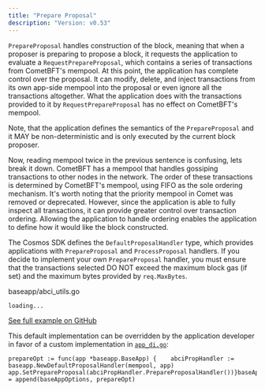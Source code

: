 ```yaml
---
title: "Prepare Proposal"
description: "Version: v0.53"
---
```


`PrepareProposal` handles construction of the block, meaning that when a proposer is preparing to propose a block, it requests the application to evaluate a `RequestPrepareProposal`, which contains a series of transactions from CometBFT's mempool. At this point, the application has complete control over the proposal. It can modify, delete, and inject transactions from its own app-side mempool into the proposal or even ignore all the transactions altogether. What the application does with the transactions provided to it by `RequestPrepareProposal` has no effect on CometBFT's mempool.

Note, that the application defines the semantics of the `PrepareProposal` and it MAY be non-deterministic and is only executed by the current block proposer.

Now, reading mempool twice in the previous sentence is confusing, lets break it down. CometBFT has a mempool that handles gossiping transactions to other nodes in the network. The order of these transactions is determined by CometBFT's mempool, using FIFO as the sole ordering mechanism. It's worth noting that the priority mempool in Comet was removed or deprecated. However, since the application is able to fully inspect all transactions, it can provide greater control over transaction ordering. Allowing the application to handle ordering enables the application to define how it would like the block constructed.

The Cosmos SDK defines the `DefaultProposalHandler` type, which provides applications with `PrepareProposal` and `ProcessProposal` handlers. If you decide to implement your own `PrepareProposal` handler, you must ensure that the transactions selected DO NOT exceed the maximum block gas (if set) and the maximum bytes provided by `req.MaxBytes`.

baseapp/abci\_utils.go

```
loading...
```

[See full example on GitHub](https://github.com/cosmos/cosmos-sdk/blob/v0.53.0/baseapp/abci_utils.go)

This default implementation can be overridden by the application developer in favor of a custom implementation in [`app_di.go`](/v0.53/build/building-apps/app-go-di):

```
prepareOpt := func(app *baseapp.BaseApp) {    abciPropHandler := baseapp.NewDefaultProposalHandler(mempool, app)    app.SetPrepareProposal(abciPropHandler.PrepareProposalHandler())}baseAppOptions = append(baseAppOptions, prepareOpt)
```
